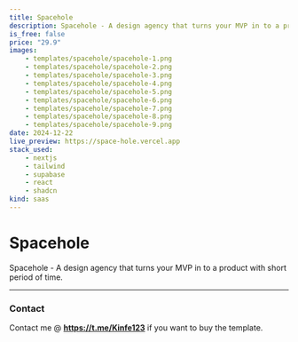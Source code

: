 ```yaml
---
title: Spacehole
description: Spacehole - A design agency that turns your MVP in to a product with short period of time.
is_free: false
price: "29.9"
images:
    - templates/spacehole/spacehole-1.png
    - templates/spacehole/spacehole-2.png
    - templates/spacehole/spacehole-3.png
    - templates/spacehole/spacehole-4.png
    - templates/spacehole/spacehole-5.png
    - templates/spacehole/spacehole-6.png
    - templates/spacehole/spacehole-7.png
    - templates/spacehole/spacehole-8.png
    - templates/spacehole/spacehole-9.png
date: 2024-12-22
live_preview: https://space-hole.vercel.app
stack_used:
    - nextjs
    - tailwind
    - supabase
    - react
    - shadcn
kind: saas
---
```


# Spacehole

Spacehole - A design agency that turns your MVP in to a product with short period of time.

---

### Contact

Contact me @ **https://t.me/Kinfe123** if you want to buy the template.

